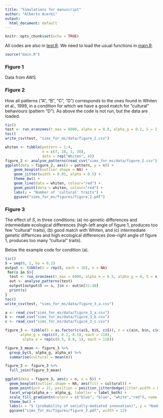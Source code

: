 ```yaml
---
title: "Simulations for manuscript"
author: "Alberto Acerbi"
output:
  html_document: default
---
```


```r
knitr::opts_chunk$set(echo = TRUE)
```

All codes are also in [test.R](test.R). We need to load the usual functions in [main.R](main.R).

```r
source("main.R")
```

### Figure 1 

Data from AWS

### Figure 2

How all patterns ("A", "B", "C", "D") corresponds to the ones found in Whiten et al., 1999, in a condition for which we have a good match for "cultural" behaviours (pattern "D"). As above the code is not run, but the data are loaded. 

```r
tic()
test <- run_oranzees(t_max = 6000, alpha_e = 0.8, alpha_g = 0.2, S = 1, init_world = TRUE, n_run = 20)
toc()
write_csv(test, "sims_for_ms/data/figure_2.csv")
```

```r
whiten <- tibble(pattern = 1:4, 
                 n = c(7, 16, 3, 38), 
                 data = rep("Whiten", 4)) 
figure_2 <- analyse_patterns(read_csv("sims_for_ms/data/figure_2.csv"))
ggplot(data = figure_2, aes(x = pattern, y = n)) +
    geom_boxplot(outlier.shape = NA) +
    geom_jitter(width = 0.05, alpha = 0.5) +
    theme_bw() +
    geom_line(data = whiten, colour="red") +
    geom_point(data = whiten, colour="red") +
    labs(y = "Number of 'cultural' traits") +
    ggsave("sims_for_ms/figures/figure_2.pdf")
```

### Figure 3

The effect of $S$, in three conditions: (a) no genetic differences and intermediate ecological differences (high-left angle of figure 1, produces too few "cultural" traits), (b) good match with Whiten, and (c) intermediate genetic differnces and high ecological differences (low-right angle of figure 1, produces too many "cultural" traits).

Below the example code for condition (a).

```r
tic()
S = seq(0, 1, by = 0.1)
output <- tibble(S = rep(S, each = 10), n = NA)
 for(s in S){
  test <- run_oranzees(t_max = 6000, alpha_e = 0.5, alpha_g = 0, S = s, init_world = TRUE, n_run = 10)
  out <- analyse_patterns(test)
  output[output$S == s, ]$n <- out$n[31:40]
  print(s)
}
toc()
write_csv(test, "sims_for_ms/data/figure_3_a.csv")
```

```r
a <- read_csv("sims_for_ms/data/figure_3_a.csv")
b <- read_csv("sims_for_ms/data/figure_3_b.csv")
c <- read_csv("sims_for_ms/data/figure_3_c.csv")

figure_3 <- tibble(S = as.factor(c(a$S, b$S, c$S)), n = c(a$n, b$n, c$n), 
       alpha_g = rep(c(0, 0.2, 0.5), each = 110), 
        alpha_e = rep(c(0.5, 0.8, 1), each = 110)) 

figure_3_mean <- figure_3 %>%
  group_by(S, alpha_g, alpha_e) %>%
  summarise(cultural = mean(n))

figure_3 <- figure_3 %>%
  full_join(figure_3_mean)

ggplot(data = figure_3, aes(y = n, x = S)) +
  geom_boxplot(outlier.shape = NA, aes(fill = cultural)) +
  geom_point(pch = 21, position = position_jitterdodge(jitter.width = 0.1), aes(fill=cultural)) +
  facet_wrap(alpha_e ~ alpha_g, labeller = label_both) +
  scale_fill_gradientn(colors = c("blue", "blue", "white","red"), name = "Number of\n'cultural' traits") +
  theme_bw() +
  labs(x = "S (probability of socially-mediated innovation)", y = "Number of 'cultural' traits") +
  ggsave("sims_for_ms/figures/figure_3.pdf", width = 12)
```


